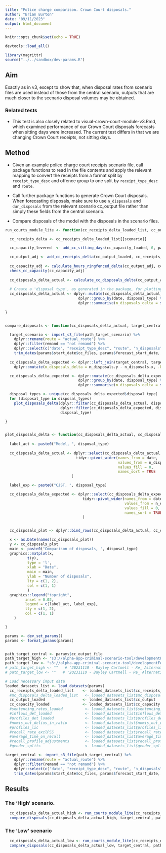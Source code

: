 ```yaml
---
title: "Police charge comparison. Crown Court disposals."
author: "Brian Burton"
date: "09/11/2023"
output: html_document
---
```


```r
knitr::opts_chunk$set(echo = TRUE)

devtools::load_all()

library(magrittr)
source("../../sandbox/dev-params.R")

```

## Aim

Exactly as in v3, except to show that, when disposal rates from scenario files
are used instead of those from the central scenario, outputs that are much
closer to the scenario disposal volumes may be obtained.

### Related tests

* This test is also closely related to visual-crown-court-module-v3.Rmd, which
examined performance of our Crown Court disposals forecasts when sitting days
were increased. The current test differs in that we are changing Crown Court
receipts, not sitting days.

<!-- * This test is also closely related to visual-police-charge-scenarios-v2.Rmd, -->
<!-- which examined performance of our Crown Court receipts calculations when -->
<!-- provided with the the same police scenario files used here. Our benchmark here, -->
<!-- however, includes the impacts of various adjustments to Court receipts made by -->
<!-- the Courts team so deviations exhibited here indicate how much 'accuracy' is -->
<!-- lost in forecasts, which do not have any of these adjustments. -->


## Method

* Given an example police charge court receipts scenario file, call package
  functions to read in the file contents and apply the
  relevant mapping to convert the receipts from a format split by
  `receipt_type_desc` and offence group to one split by `receipt_type_desc` and
  `route`.

* Call further package functions to generate Crown Court disposals. When
forecasting disposals, make sure to use `n_disposals` and `dur_disposals` from
the relevant scenario cc_output file rather than simply these fields from the
central scenario.
  
* Compare disposals of the model with the disposals in the scenario files.
  

```r

run_courts_module_lite <- function(cc_receipts_delta_loaded_list, cc_output_loaded, cc_capacity_loaded, scenario, params) {

  cc_receipts_delta <- cc_receipts_delta_loaded_list[[scenario]]

  cc_capacity_levered  <- add_cc_sitting_days(cc_capacity_loaded, 0, params$forecast_start_date)

  cc_output_adj <- add_cc_receipts_delta(cc_output_loaded, cc_receipts_delta)
  
  cc_capacity_adj <- calculate_hours_ringfenced_delta(cc_output_adj, cc_capacity_levered)
  check_cc_capacity(cc_capacity_adj)
  
  cc_disposals_delta_actual <- calculate_cc_disposals_delta(cc_output_adj, cc_capacity_adj)
  
  # Create a 'disposal type', as generated in the package, for plotting
  cc_disposals_delta_actual <- dplyr::mutate(cc_disposals_delta_actual, disposal_type = paste0("cc_", route)) %>%
                                 dplyr::group_by(date, disposal_type) %>%
                                 dplyr::summarise(n_disposals_delta = sum(n_disposals_delta, na.rm = TRUE), .groups = "drop")
  
}


compare_disposals <- function(cc_disposals_delta_actual, target_central, path_target_scenario, params) {

  target_scenario <- import_s3_file(path_target_scenario) %>%
    dplyr::rename(route = "actual_route") %>%
    dplyr::filter(remand == "not remand") %>%
    dplyr::select(c("date", "receipt_type_desc", "route", "n_disposals")) %>%
    trim_dates(params$start_date$cc_files, params$forecast_start_date, params$forecast_end_date)
  
  cc_disposals_delta_expected <- dplyr::left_join(target_central, target_scenario, by = c("date", "receipt_type_desc", "route")) %>%
    dplyr::mutate(n_disposals_delta = n_disposals.y - n_disposals.x, .keep = "unused")

  cc_disposals_delta_expected <- dplyr::mutate(cc_disposals_delta_expected, disposal_type = paste0("cc_", route)) %>%
                                 dplyr::group_by(date, disposal_type) %>%
                                 dplyr::summarise(n_disposals_delta = sum(n_disposals_delta, na.rm = TRUE), .groups = "drop")

  disposal_types <- unique(cc_disposals_delta_expected$disposal_type)
  for (disposal_type in disposal_types)
    plot_disposals_delta(dplyr::filter(cc_disposals_delta_actual, disposal_type == !!disposal_type),
                         dplyr::filter(cc_disposals_delta_expected, disposal_type == !!disposal_type),
                         disposal_type)

}


plot_disposals_delta <- function(cc_disposals_delta_actual, cc_disposals_delta_expected, disposal_type) {
  
  label_act <- paste0("Model, ", disposal_type)
  
  cc_disposals_delta_actual <- dplyr::select(cc_disposals_delta_actual, date, n_disposals_delta) %>%
                                tidyr::pivot_wider(names_from = date,
                                                   values_from = n_disposals_delta,
                                                   values_fill = 0,
                                                   names_sort = TRUE
                              )

  label_exp <- paste0("CJST, ", disposal_type)

  cc_disposals_delta_expected <- dplyr::select(cc_disposals_delta_expected, date, n_disposals_delta) %>%
                                   tidyr::pivot_wider(names_from = date,
                                                      values_from = n_disposals_delta,
                                                      values_fill = 0,
                                                      names_sort = TRUE
                                   )


  cc_disposals_plot <- dplyr::bind_rows(cc_disposals_delta_actual, cc_disposals_delta_expected)

  x <- as.Date(names(cc_disposals_plot))
  y <- cc_disposals_plot
  main <- paste0("Comparison of disposals, ", disposal_type)
  graphics::matplot(x,
          t(y),
          type = 'l',
          xlab = "Date",
          main = main,
          ylab = "Number of disposals",
          lty = c(1, 2),
          col = c(1, 1)
          )
  graphics::legend("topright",
         inset = 0.02,
         legend = c(label_act, label_exp),
         lty = c(1, 2),
         col = c(1, 1)
    )

}

```


```r

params <- dev_set_params()
params <- format_params(params)


path_target_central <- params$cc_output_file
path_target_high <- "s3://alpha-app-criminal-scenario-tool/developmentFolder/Dev_sep23_v1/model_outputs/adjustments/sensitivity_sd_scaled_v2_231006_0932/crown-output-sep23_s1.csv"   # '20231031 - Bayley Cartmell - Re_ Alternative cc_output tables_.msg'
path_target_low <- "s3://alpha-app-criminal-scenario-tool/developmentFolder/Dev_sep23_v1/model_outputs/adjustments/sensitivity_sd_scaled_v2_231006_0932/crown-output-sep23_s3.csv"   # '20231031 - Bayley Cartmell - Re_ Alternative cc_output tables_.msg'
# path_target_high <- ""   # '20231110 - Bayley Cartmell - Re_ Alternative cc_output tables_.msg'
# path_target_low <- ""   # '20231110 - Bayley Cartmell - Re_ Alternative cc_output tables_.msg'

# Load necessary input data
loaded_datasets_list <- load_datasets(params)
  cc_receipts_delta_loaded_list    <- loaded_datasets_list$cc_receipts_delta_loaded_list
  #mc_disposals_delta_loaded_list   <- loaded_datasets_list$mc_disposals_delta_loaded_list
  cc_output_loaded                 <- loaded_datasets_list$cc_output
  cc_capacity_loaded               <- loaded_datasets_list$cc_capacity
  #sentencing_rates_loaded          <- loaded_datasets_list$sentencing_rates
  #inflows_det_loaded               <- loaded_datasets_list$inflows_det
  #profiles_det_loaded              <- loaded_datasets_list$profiles_det
  #nomis_out_delius_in_ratio        <- loaded_datasets_list$nomis_out_delius_in_ratio
  #profiles_lic                     <- loaded_datasets_list$profiles_lic
  #recall_rate_exclPSS              <- loaded_datasets_list$recall_rate_exclPSS
  #average_time_on_recall           <- loaded_datasets_list$average_time_on_recall
  #recall_profile_adjustments       <- loaded_datasets_list$recall_profile_adjustments
  #gender_splits                    <- loaded_datasets_list$gender_splits

target_central <- import_s3_file(path_target_central) %>%
    dplyr::rename(route = "actual_route") %>%
    dplyr::filter(remand == "not remand") %>%
    dplyr::select(c("date", "receipt_type_desc", "route", "n_disposals")) %>%
    trim_dates(params$start_date$cc_files, params$forecast_start_date, params$forecast_end_date)


```


## Results

### The 'High' scenario.

```r

  cc_disposals_delta_actual_high <- run_courts_module_lite(cc_receipts_delta_loaded_list, cc_output_loaded, cc_capacity_loaded, "sep23_high", params)
  compare_disposals(cc_disposals_delta_actual_high, target_central, path_target_high, params)
```


### The 'Low' scenario

```r
  cc_disposals_delta_actual_low <- run_courts_module_lite(cc_receipts_delta_loaded_list, cc_output_loaded, cc_capacity_loaded, "sep23_low", params)
  compare_disposals(cc_disposals_delta_actual_low, target_central, path_target_low, params)
```

